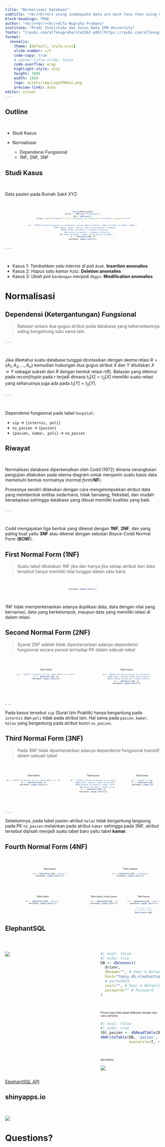 ```yaml
---
title: "Normalisasi Database"
subtitle: "<br/>Errors using inadequate data are much less than using no data at all.<br/>- Charles Babbage<br/><br/>"
block-headings: TRUE
author: "<br/><br/><br/>Alfa Nugraha Pradana"
institute: "Prodi Statistika dan Sains Data IPB University"
footer: "[rpubs.com/alfanugraha/sta1562-p06](https://rpubs.com/alfanugraha/sta1562-p06)&nbsp;&nbsp;&nbsp;"
format: 
  revealjs:
    theme: [default, style.scss]
    slide-number: c/t
    code-copy: true
    # center-title-slide: false
    code-overflow: wrap
    highlight-style: a11y
    height: 1080
    width: 1920
    logo: assets/img/LogoIPBUni.png
    preview-links: auto
editor: visual
---
```


## Outline

<br/>

-   Studi Kasus

-   Normalisasi

    -   Dependensi Fungsional
    -   1NF, 2NF, 3NF

## Studi Kasus

<br/>

Data pasien pada Rumah Sakit XYZ:

<br/>

::: {style="font-size: 0.5em; text-align: center; width: 70%; margin-left: auto; margin-right: auto;"}
```r
library(RPostgreSQL)
driver <- dbDriver('PostgreSQL')
DB <- dbConnect(
  driver, dbname="hospital", host="localhost",port=5433,user="postgres", password="root"
)

q <- "SELECT pasien.id_pasien as no_pasien, pasien.nama as Pasien, kamar.id_kamar as Kamar, kamar.kelas as Kelas, dokter.spesialis as Poli, dokter.nama_dokter as Internis, dokter.id_dokter as SIP
	FROM dokter, kamar, pasien, kamar_untuk_pasien, tindakan
	WHERE dokter.id_dokter = tindakan.id_dokter
		AND pasien.id_pasien = tindakan.id_pasien
		AND kamar.id_kamar = kamar_untuk_pasien.id_kamar;"
rs <- dbGetQuery(DB, q)
rmarkdown::paged_table(rs)
```
:::

. . .

<br/>

::: incremental
-   Kasus 1: *Tambahkan satu internis di poli `Anak`.* [**Insertion anomalies**]{.fragment}
-   Kasus 2: *Hapus satu kamar `R102`.* [**Deletion anomalies**]{.fragment}
-   Kasus 3: *Ubah poli `Kandungan` menjadi `Obgyn`.* [**Modification anomalies**]{.fragment}
:::

# Normalisasi {background="#43464B"}

## Dependensi (Ketergantungan) Fungsional

> Batasan antara dua gugus atribut pada database yang keberadaannya saling bergantung satu sama lain.

. . .

<br/>

Jika diketahui suatu database tunggal dinotasikan dengan skema relasi $R = \{A_1, A_2, ..., A_n\}$ kemudian hubungan dua gugus atribut $X$ dan $Y$ dituliskan $X \rightarrow Y$ sebagai subset dari $R$ dengan bentuk relasi $r(R)$. [Batasan yang ditemui pada *record/tuple* pada $r$ terjadi dimana $t_1[X] = t_2[X]$ memiliki suatu relasi yang seharusnya juga ada pada $t_1[Y] = t_2[Y]$.]{.fragment}

. . .

<br/>

Dependensi fungsional pada tabel `hospital`:

-   `sip` $\rightarrow$ `{internis, poli}`
-   `no_pasien` $\rightarrow$ `{pasien}`
-   `{pasien, kamar, poli}` $\rightarrow$ `no_pasien`

## Riwayat

<br/>

Normalisasi database diperkenalkan oleh Codd (1972) dimana serangkaian pengujian dilakukan pada skema diagram untuk menjamin suatu basis data memenuhi bentuk normalnya (*normal form*/**NF**).

[Prosesnya sendiri dilakukan dengan cara mengelompokkan atribut data yang membentuk entitas sederhana, tidak berulang, fleksibel, dan mudah beradaptasi sehingga database yang dibuat memiliki kualitas yang baik.]{.fragment}

. . .

<br/>

Codd mengajukan tiga bentuk yang dikenal dengan **1NF**, **2NF**, dan yang paling kuat yaitu **3NF** atau dikenal dengan sebutan Boyce-Codd Normal Form (**BCNF**).

## First Normal Form (1NF)

> Suatu tabel dikatakan 1NF jika dan hanya jika setiap atribut dari data tersebut hanya memiliki nilai tunggal dalam satu baris

<br/>

::: {style="font-size: 0.5em; text-align: center; width: 70%; margin-left: auto; margin-right: auto;"}
```r
rmarkdown::paged_table(rs)
```
:::

<br/>

1NF tidak memperkenankan adanya duplikasi data, data dengan nilai yang bervariasi, data yang berkelompok, maupun data yang memiliki relasi di dalam relasi.

## Second Normal Form (2NF)

> Syarat 2NF adalah tidak diperkenankan adanya dependensi fungsional secara parsial terhadap PK dalam sebuah tabel

<br/>

::: columns
::: {.column .fragment width="55%"}
::: {style="font-size: 0.5em; text-align: center; width: 70%; margin-left: auto; margin-right: auto;"}
Tabel dokter

```r
q <- "SELECT id_dokter as sip, nama_dokter as internis, spesialis as poli FROM dokter;"
rs <- dbGetQuery(DB, q)
rmarkdown::paged_table(rs)
```
:::
:::

::: {.column .fragment width="45%"}
::: {style="font-size: 0.5em; text-align: center; width: 70%; margin-left: auto; margin-right: auto;"}
Tabel pasien

```r
q <- "SELECT pasien.id_pasien as no_pasien, pasien.nama as Pasien, kamar.id_kamar as Kamar, kamar.kelas as Kelas
	FROM kamar, pasien, kamar_untuk_pasien
	WHERE pasien.id_pasien = kamar_untuk_pasien.id_pasien"
rs <- dbGetQuery(DB, q)
rmarkdown::paged_table(rs)
```
:::
:::
:::

<br/>

. . .

Pada kasus tersebut `sip` (Surat Izin Praktik) hanya bergantung pada `internis` dan `poli` tidak pada atribut lain. Hal sama pada `pasien`, `kamar`, `kelas` yang bergantung pada atribut kunci `no_pasien`.

## Third Normal Form (3NF)

> Pada 3NF tidak diperkenankan adanya dependensi fungsional transitif dalam sebuah tabel

<br/>

::: columns
::: {.column .fragment width="40%"}
::: {style="font-size: 0.5em; text-align: center; width: 95%; margin-left: auto; margin-right: auto;"}
Tabel dokter

```r
q <- "SELECT id_dokter as sip, nama_dokter as internis, spesialis as poli FROM dokter;"
rs <- dbGetQuery(DB, q)
rmarkdown::paged_table(rs)
```
:::
:::

::: {.column .fragment width="35%"}
::: {style="font-size: 0.5em; text-align: center; width: 90%; margin-left: auto; margin-right: auto;"}
Tabel pasien

```r
q <- "SELECT pasien.id_pasien as no_pasien, pasien.nama as Pasien, kamar.id_kamar as Kamar, kamar.kelas as Kelas
	FROM kamar, pasien, kamar_untuk_pasien
	WHERE pasien.id_pasien = kamar_untuk_pasien.id_pasien
		AND kamar.id_kamar = kamar_untuk_pasien.id_kamar"
rs <- dbGetQuery(DB, q)
rmarkdown::paged_table(rs)
```
:::
:::

::: {.column .fragment width="25%"}
::: {style="font-size: 0.5em; text-align: center; width: 60%; margin-left: auto; margin-right: auto;"}
Tabel kamar

```r
q <- "SELECT id_kamar as kamar, kelas FROM kamar;"
rs <- dbGetQuery(DB, q)
rmarkdown::paged_table(rs)
```
:::
:::
:::

<br/>

. . .

Sebelumnya, pada tabel pasien atribut `kelas` tidak bergantung langsung pada PK `no_pasien` melainkan pada atribut `kamar` sehingga pada 3NF, atribut tersebut dipisah menjadi suatu tabel baru yaitu tabel **kamar**.

## Fourth Normal Form (4NF) {.scrollable}

<br/>

::: columns
::: {.column .fragment width="60%"}
::: {style="font-size: 0.5em; text-align: center; margin-left: auto; margin-right: auto;"}
Tabel pasien

```r
rs <- dbReadTable(DB, 'pasien')
rmarkdown::paged_table(rs)
```
:::
:::

::: {.column .fragment width="40%"}
::: {style="font-size: 0.5em; text-align: center; width: 70%; margin-left: auto; margin-right: auto;"}
Tabel tindakan

```r
rs <- dbReadTable(DB, 'tindakan')
rmarkdown::paged_table(rs)
```
:::
:::
:::

<br/>

::: columns
::: {.column .fragment width="53%"}
::: {style="font-size: 0.5em; text-align: center; margin-left: auto; margin-right: auto;"}
Tabel dokter

```r
rs <- dbReadTable(DB, 'dokter')
rmarkdown::paged_table(rs)
```
:::
:::

::: {.column .fragment width="24%"}
::: {style="font-size: 0.5em; text-align: center; width: 80%; margin-left: auto; margin-right: auto;"}
Tabel kamar_untuk_pasien

```r
rs <- dbReadTable(DB, 'kamar_untuk_pasien')
rmarkdown::paged_table(rs)
```
:::
:::

::: {.column .fragment width="23%"}
::: {style="font-size: 0.5em; text-align: center; margin-left: auto; margin-right: auto;"}
Tabel kamar

```r
rs <- dbReadTable(DB, 'kamar')
rmarkdown::paged_table(rs)
```

```r
#| eval: true
#| results: hide
dbDisconnect(DB)
```
:::
:::
:::


## ElephantSQL {.scrollable}

<br/>

::: columns
::: {.column width="60%"}

![](assets/img/esql_details.png)
:::
::: {.column width="40%"}

```r
#| eval: false
#| echo: true
DB <- dbConnect(
  driver,
  dbname="", # User & Default database
  host="topsy.db.elephantsql.com", # Server
  # port=5433,
  user="", # User & Default database
  password="" # Password
)
```

<br/>

::: {style="font-size: 0.6em;"}
Proses input data dapat dilakukan dengan dua cara, pertama:
::: 
```r
#| eval: false
#| echo: true
tbl_pasien <- dbReadTable(DB, 'pasien')
dbWriteTable(DB, 'pasien', tbl_pasien,
             overwrite=T, row.names=F)
```

<br/>

::: {style="font-size: 0.6em;"}
dan kedua:
::: 

![](assets/img/esql_browser.png)

:::
:::

::: footer
[ElephantSQL API](https://api.elephantsql.com/)
:::


## shinyapps.io 

<br/>

![](assets/img/shinyappsio.png)

# Questions? {background="#43464B"}
